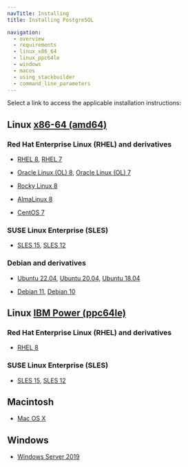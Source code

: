 ```yaml
---
navTitle: Installing
title: Installing PostgreSQL

navigation:
  - overview
  - requirements
  - linux_x86_64
  - linux_ppc64le
  - windows
  - macos
  - using_stackbuilder
  - command_line_parameters
---
```


Select a link to access the applicable installation instructions:

## Linux [x86-64 (amd64)](linux_x86_64)

### Red Hat Enterprise Linux (RHEL) and derivatives

- [RHEL 8](linux_x86_64/postgresql_rhel_8), [RHEL 7](linux_x86_64/postgresql_rhel_7)

- [Oracle Linux (OL) 8](linux_x86_64/postgresql_rhel_8), [Oracle Linux (OL) 7](linux_x86_64/postgresql_rhel_7)

- [Rocky Linux 8](linux_x86_64/postgresql_other_linux_8)

- [AlmaLinux 8](linux_x86_64/postgresql_other_linux_8)

- [CentOS 7](linux_x86_64/postgresql_centos_7)

### SUSE Linux Enterprise (SLES)

- [SLES 15](linux_x86_64/postgresql_sles_15), [SLES 12](linux_x86_64/postgresql_sles_12)

### Debian and derivatives

- [Ubuntu 22.04](linux_x86_64/postgresql_ubuntu_22), [Ubuntu 20.04](linux_x86_64/postgresql_ubuntu_20), [Ubuntu 18.04](linux_x86_64/postgresql_ubuntu_18)

- [Debian 11](linux_x86_64/postgresql_debian_11), [Debian 10](linux_x86_64/postgresql_debian_10)

## Linux [IBM Power (ppc64le)](linux_ppc64le)

### Red Hat Enterprise Linux (RHEL) and derivatives

- [RHEL 8](linux_ppc64le/postgresql_rhel_8)

### SUSE Linux Enterprise (SLES)

- [SLES 15](linux_ppc64le/postgresql_sles_15), [SLES 12](linux_ppc64le/postgresql_sles_12)

## Macintosh

- [Mac OS X](macos)

## Windows

- [Windows Server 2019](windows)
